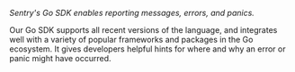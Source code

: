 <Note>

_Sentry's Go SDK enables reporting messages, errors, and panics._

Our Go SDK supports all recent versions of the language, and integrates well with a variety of popular frameworks and packages in the Go ecosystem. It gives developers helpful hints for where and why an error or panic might have occurred.

</Note>
